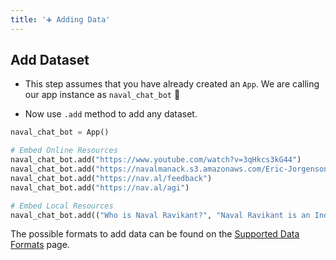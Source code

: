 ```yaml
---
title: '➕ Adding Data'
---
```


## Add Dataset

- This step assumes that you have already created an `App`. We are calling our app instance as `naval_chat_bot` 🤖

- Now use `.add` method to add any dataset.

```python
naval_chat_bot = App()

# Embed Online Resources
naval_chat_bot.add("https://www.youtube.com/watch?v=3qHkcs3kG44")
naval_chat_bot.add("https://navalmanack.s3.amazonaws.com/Eric-Jorgenson_The-Almanack-of-Naval-Ravikant_Final.pdf")
naval_chat_bot.add("https://nav.al/feedback")
naval_chat_bot.add("https://nav.al/agi")

# Embed Local Resources
naval_chat_bot.add(("Who is Naval Ravikant?", "Naval Ravikant is an Indian-American entrepreneur and investor."))
```

The possible formats to add data can be found on the [Supported Data Formats](/advanced/data_types) page.

